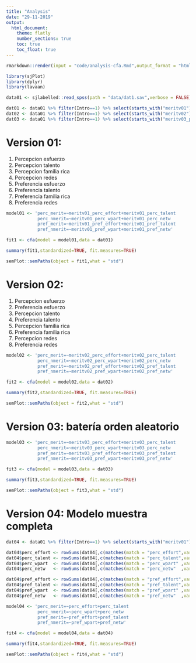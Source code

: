 ```yaml
---
title: "Analysis"
date: "29-11-2019"
output: 
  html_document:
    theme: flatly
    number_sections: true
    toc: true
    toc_float: true
---
```


```r
rmarkdown::render(input = "code/analysis-cfa.Rmd",output_format = "html_document",output_file = "code/")
```

```r
library(sjPlot)
library(dplyr)
library(lavaan)

data01 <- sjlabelled::read_spss(path = "data/dat1.sav",verbose = FALSE)

dat01 <- data01 %>% filter(Intro==1) %>% select(starts_with("meritv01")) %>% na.omit()
dat02 <- data01 %>% filter(Intro==1) %>% select(starts_with("meritv02")) %>% na.omit()
dat03 <- data01 %>% filter(Intro==1) %>% select(starts_with("meritv03_p")) %>% na.omit()

```

# Version 01:

1. Percepcion esfuerzo
2. Percepcion talento
3. Percepcion familia rica
4. Percepcion redes
5. Preferencia esfuerzo
6. Preferencia talento
7. Preferencia familia rica
8. Preferencia redes


```r
model01 <- 'perc_merit=~meritv01_perc_effort+meritv01_perc_talent 
            perc_nmerit=~meritv01_perc_wpart+meritv01_perc_netw  
            pref_merit=~meritv01_pref_effort+meritv01_pref_talent 
            pref_nmerit=~meritv01_pref_wpart+meritv01_pref_netw'

fit1 <- cfa(model = model01,data = dat01)

summary(fit1,standardized=TRUE, fit.measures=TRUE)

semPlot::semPaths(object = fit1,what = "std")
```


# Version 02: 

1. Percepcion esfuerzo
2. Preferencia esfuerzo
3. Percepcion talento
4. Preferencia talento
5. Percepcion familia rica
6. Preferencia familia rica
7. Percepcion redes
8. Preferencia redes

```r
model02 <- 'perc_merit=~meritv02_perc_effort+meritv02_perc_talent 
            perc_nmerit=~meritv02_perc_wpart+meritv02_perc_netw  
            pref_merit=~meritv02_pref_effort+meritv02_pref_talent 
            pref_nmerit=~meritv02_pref_wpart+meritv02_pref_netw'

fit2 <- cfa(model = model02,data = dat02)

summary(fit2,standardized=TRUE, fit.measures=TRUE)

semPlot::semPaths(object = fit2,what = "std")
```



# Version 03: batería orden aleatorio

```r
model03 <- 'perc_merit=~meritv03_perc_effort+meritv03_perc_talent 
            perc_nmerit=~meritv03_perc_wpart+meritv03_perc_netw  
            pref_merit=~meritv03_pref_effort+meritv03_pref_talent 
            pref_nmerit=~meritv03_pref_wpart+meritv03_pref_netw'

fit3 <- cfa(model = model03,data = dat03)

summary(fit3,standardized=TRUE, fit.measures=TRUE)

semPlot::semPaths(object = fit3,what = "std")
```

# Version 04:  Modelo muestra completa


```r
dat04 <- data01 %>% filter(Intro==1) %>% select(starts_with("meritv01"),starts_with("meritv02"),starts_with("meritv03_p"))

dat04$perc_effort <- rowSums(dat04[,c(matches(match = "perc_effort",vars = names(dat04)))],na.rm = TRUE)
dat04$perc_talent <- rowSums(dat04[,c(matches(match = "perc_talent",vars = names(dat04)))],na.rm = TRUE)
dat04$perc_wpart  <- rowSums(dat04[,c(matches(match = "perc_wpart" ,vars = names(dat04)))],na.rm = TRUE)
dat04$perc_netw   <- rowSums(dat04[,c(matches(match = "perc_netw"  ,vars = names(dat04)))],na.rm = TRUE)

dat04$pref_effort <- rowSums(dat04[,c(matches(match = "pref_effort",vars = names(dat04)))],na.rm = TRUE)
dat04$pref_talent <- rowSums(dat04[,c(matches(match = "pref_talent",vars = names(dat04)))],na.rm = TRUE)
dat04$pref_wpart  <- rowSums(dat04[,c(matches(match = "pref_wpart" ,vars = names(dat04)))],na.rm = TRUE)
dat04$pref_netw   <- rowSums(dat04[,c(matches(match = "pref_netw"  ,vars = names(dat04)))],na.rm = TRUE)

model04 <- 'perc_merit=~perc_effort+perc_talent 
            perc_nmerit=~perc_wpart+perc_netw  
            pref_merit=~pref_effort+pref_talent 
            pref_nmerit=~pref_wpart+pref_netw'

fit4 <- cfa(model = model04,data = dat04)

summary(fit4,standardized=TRUE, fit.measures=TRUE)

semPlot::semPaths(object = fit4,what = "std")
```


